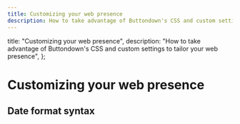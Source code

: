 ```yaml
---
title: Customizing your web presence
description: How to take advantage of Buttondown's CSS and custom settings to tailor your web presence
---
```



  title: "Customizing your web presence",
  description:
    "How to take advantage of Buttondown's CSS and custom settings to tailor your web presence",
};

# Customizing your web presence

<BFPNotice />

## Date format syntax

<Table
  columns={[
    {
      title: "Input",
      key: "input",
    },
    {
      title: "Example",
      key: "example",
    },
    {
      title: "Description",
      key: "description",
    },
  ]}
  content={[
    {
      input: "YYYY",
      example: 2014,
      description: "4 or 2 digit year",
    },
    {
      input: "YY",
      example: 14,
      description: "2 digit year",
    },
    {
      input: "Y",
      example: -25,
      description: "Year with any number of digits and sign",
    },
    {
      input: "Q",
      example: "1..4",
      description: "Quarter of year. Sets month to first month in quarter.",
    },
    {
      input: "M MM",
      example: "1..12",
      description: "Month number",
    },
    {
      input: "MMM MMMM",
      example: "Jan..December",
      description: "Month name in locale",
    },
    {
      input: "D DD",
      example: "1..31",
      description: "Day of month",
    },
    {
      input: "Do",
      example: "1st..31st",
      description: "Day of month with ordinal",
    },
    {
      input: "DDD DDDD",
      example: "1..365",
      description: "Day of year",
    },
    {
      input: "X",
      example: "1410715640.579",
      description: "Unix timestamp",
    },
    {
      input: "x",
      example: "1410715640579",
      description: "Unix ms timestamp",
    },
    {
      input: "H HH",
      example: "0..23",
      description: "Hours (24 hour time)",
    },
    {
      input: "h hh",
      example: "1..12",
      description: "Hours (12 hour time)",
    },
    {
      input: "k kk",
      example: "1..24",
      description: "Hours (24 hour time with 1-index)",
    },
    {
      input: "a A",
      example: "am pm",
      description: "Post or ante meridiem",
    },
    {
      input: "m mm",
      example: "0..59",
      description: "minutes",
    },
    {
      input: "s ss",
      example: "0..59",
      description: "seconds",
    },
    {
      input: "S SS SSS",
      example: "0..999",
      description: "fractional seconds",
    },
    {
      input: "Z ZZ",
      example: "+12:00",
      description: "UTC Offset",
    },
  ]}
/>
